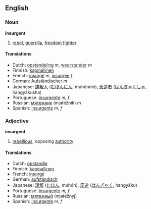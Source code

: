 ==English==
===Noun===
'''insurgent'''

# [[rebel]], [[guerrilla]], [[freedom fighter]]

====Translations====
*Dutch: [[opstandeling]] ''m'', [[weerstander]] ''m''
*Finnish: [[kapinallinen]]
*French: [[insurgé]] ''m'', [[insurgée]] ''f''
*German: [[Aufständischer]] ''m''
*Japanese: [[謀叛人]] ([[むほんにん]], muhónnin), [[反逆者]] ([[はんぎゃくしゃ]], hangyákusha)
*Portuguese: [[insurgente]] ''m, f''
*Russian: [[мятежник]] (mjatéžnik) ''m''
*Spanish: [[insurgente]] ''m, f''

===Adjective===
'''insurgent'''

# [[rebellious]], opposing [[authority]]

====Translations====
*Dutch: [[opstandig]]
*Finnish: [[kapinallinen]]
*French: [[insurgé]]
*German: [[aufständisch]]
*Japanese: [[謀叛]] ([[むほん]], muhón), [[反逆]] ([[はんぎゃく]], hangyáku)
*Portuguese: [[insurgente]] ''m, f''
*Russian: [[мятежный]] (mjatéžnyj)
*Spanish: [[insurgente]] ''m, f''